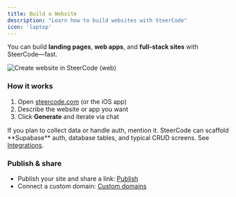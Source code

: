 ```yaml
---
title: Build a Website
description: "Learn how to build websites with SteerCode"
icon: 'laptop'
---
```


You can build **landing pages**, **web apps**, and **full-stack sites** with SteerCode—fast.

<Frame caption="Create a website from the web">
  <img src="/images/create-website-web.png" alt="Create website in SteerCode (web)" />
</Frame>

### How it works

1. Open <a href="https://steercode.com" target="_blank" rel="noreferrer">steercode.com</a> (or the iOS app)  
2. Describe the website or app you want  
3. Click **Generate** and iterate via chat

<Tip>
If you plan to collect data or handle auth, mention it. SteerCode can scaffold **Supabase** auth, database tables, and typical CRUD screens. See <a href="/how-to/integrations">Integrations</a>.
</Tip>

### Publish & share

- Publish your site and share a link: <a href="/how-to/publish">Publish</a>  
- Connect a custom domain: <a href="/how-to/custom-domains">Custom domains</a>
